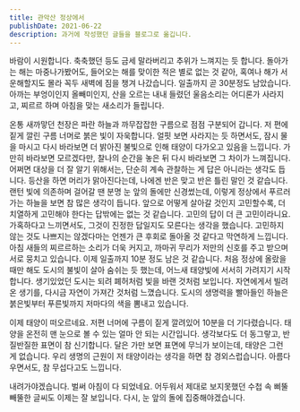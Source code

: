 ```yaml
---
title: 관악산 정상에서
publishDate: 2021-06-22
description: 과거에 작성했던 글들을 블로그로 옮깁니다.
---
```


바람이 시원합니다. 축축했던 등도 금세 말라버리고 추위가 느껴지는 듯 합니다.
돌아가는 해는 마중나가봤어도, 들어오는 해를 맞이한 적은 별로 없는 것 같아, 혹여나 해가 서운해할지도 몰라 꼭두 새벽에 짐을 챙겨 나갔습니다.
일출까지 곧 30분정도 남았습니다. 아까는 부엉이인지 올빼미인지, 산을 오르는 내내 들렸던 울음소리는 어디론가 사라지고, 찌르르 하며 아침을 맞는 새소리가 들립니다.

온통 새까맣던 천장은 파란 하늘과 까무잡잡한 구름으로 점점 구분되어 갑니다.
저 편에 짙게 깔린 구름 너머로 붉은 빛이 자욱합니다. 얼핏 보면 사라지는 듯 하면서도, 잠시 물을 마시고 다시 바라보면 더 밝아진 불빛으로 인해 태양이 다가오고 있음을 느낍니다. 가만히 바라보면 모르겠다만, 찰나의 순간을 놓은 뒤 다시 바라보면 그 차이가 느껴집니다. 어쩌면 대상을 더 잘 알기 위해서는, 단순히 계속 관찰하는 게 답은 아니라는 생각도 듭니다.
등산을 하면 머리가 맑아진다는데, 나에겐 반은 맞고 반은 틀린 말인 것 같습니다. 랜턴 빛에 의존하며 걸어갈 땐 분명 눈 앞의 돌에만 신경썼는데, 이렇게 정상에서 푸르러가는 하늘을 보면 참 많은 생각이 듭니다.
앞으로 어떻게 살아갈 것인지 고민할수록, 더 치열하게 고민해야 한다는 답밖에는 없는 것 같습니다. 고민의 답이 더 큰 고민이라니요. 가혹하다고 느끼면서도, 그것이 진정한 답일지도 모른다는 생각을 했습니다. 고민하지 않는 것도 나쁘지는 않겠다마는 언젠가 큰 후회로 돌아올 것 같다고 막연하게 느낍니다.
아침 새들의 찌르르하는 소리가 더욱 커지고, 까마귀 무리가 저만의 신호를 주고 받으며 서로 뭉치고 있습니다. 이제 일출까지 10분 정도 남은 것 같습니다. 처음 정상에 올랐을 때만 해도 도시의 불빛이 살아 숨쉬는 듯 했는데, 어느새 태양빛에 서서히 가려지기 시작합니다. 생기있었던 도시는 되려 폐허처럼 빛을 바랜 것처럼 보입니다. 자연에게서 빌려온 생기를, 다시금 자연이 가져간 것처럼 느꼈습니다. 도시의 생명력을 빨아들인 하늘은 붉은빛부터 푸른빛까지 저마다의 색을 뽐내고 있습니다.

이제 태양이 떠오르네요. 저편 너머에 구름이 짙게 깔려있어 10분을 더 기다렸습니다. 태양을 온전히 맨 눈으로 볼 수 있는 얼마 안 되는 시간입니다.
생각보다도 더 동그랗고, 반질반질한 표면이 참 신기합니다. 달은 가만 보면 표면에 무늬가 보이는데, 태양은 그런 게 없습니다. 우리 생명의 근원이 저 태양이라는 생각을 하면 참 경외스럽습니다. 아름다우면서도, 참 무섭다고도 느낍니다.

내려가야겠습니다. 벌써 아침이 다 되었네요. 어두워서 제대로 보지못했던 수첩 속 삐뚤빼뚤한 글씨도 이제는 잘 보입니다. 다시, 눈 앞의 돌에 집중해야겠습니다.
